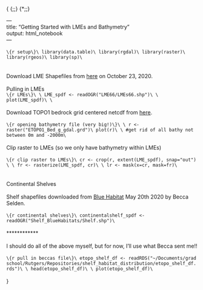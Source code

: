{\rtf1\ansi\ansicpg1252\cocoartf2513
\cocoatextscaling0\cocoaplatform0{\fonttbl\f0\fswiss\fcharset0 Helvetica;}
{\colortbl;\red255\green255\blue255;}
{\*\expandedcolortbl;;}
\margl1440\margr1440\vieww10800\viewh8400\viewkind0
\pard\tx720\tx1440\tx2160\tx2880\tx3600\tx4320\tx5040\tx5760\tx6480\tx7200\tx7920\tx8640\pardirnatural\partightenfactor0

\f0\fs24 \cf0 ---\
title: "Getting Started with LMEs and Bathymetry"\
output: html_notebook\
---\
\
```\{r setup\}\
library(data.table)\
library(rgdal)\
library(raster)\
library(rgeos)\
library(sp)\
```\
\
\
Download LME Shapefiles from [here](http://lme.edc.uri.edu/index.php/digital-data/113-lme-polygon-boundaries) on October 23, 2020. \
\
Pulling in LMEs\
```\{r LMEs\}\
\
LME_spdf <- readOGR("LME66/LMEs66.shp")\
\
plot(LME_spdf)\
\
```\
\
Download TOPO1 bedrock grid centered netcdf from [here](https://www.ngdc.noaa.gov/mgg/global/).\
\
```\{r opening bathymetry file (very big!)\}\
\
r <- raster("ETOPO1_Bed_g_gdal.grd")\
plot(r)\
\
#get rid of all bathy not between 0m and -2000m\
```\
\
Clip raster to LMEs (so we only have bathymetry within LMEs)\
\
```\{r clip raster to LMEs\}\
cr <- crop(r, extent(LME_spdf), snap="out")  \
\
fr <- rasterize(LME_spdf, cr)\
\
lr <- mask(x=cr, mask=fr)\
```\
\
\
Continental Shelves\
\
Shelf shapefiles downloaded from [Blue Habitat](bluehabitats.org) May 20th 2020 by Becca Selden.  \
\
```\{r continental shelves\}\
continentalshelf_spdf <- readOGR("Shelf_BlueHabitats/Shelf.shp")\
```\
\
************\
\
I should do all of the above myself, but for now, I'll use what Becca sent me!!\
\
```\{r pull in beccas file\}\
etopo_shelf_df <- readRDS("~/Documents/grad school/Rutgers/Repositories/shelf_habitat_distribution/etopo_shelf_df.rds")\
\
head(etopo_shelf_df)\
\
plot(etopo_shelf_df)\
```\
\
}